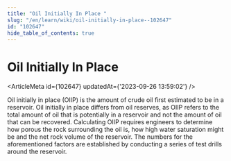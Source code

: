 ```yaml
---
title: "Oil Initially In Place "
slug: "/en/learn/wiki/oil-initially-in-place--102647"
id: "102647"
hide_table_of_contents: true
---
```



# Oil Initially In Place 

<ArticleMeta id={102647} updatedAt={'2023-09-26 13:59:02'} />
<div className='border-solid border-b border-t-0 my-4 border-[var(--ifm-color-gray-300)]' />

Oil initially in place (OIIP) is the amount of crude oil first estimated to be in a reservoir. Oil initially in place differs from oil reserves, as OIIP refers to the total amount of oil that is potentially in a reservoir and not the amount of oil that can be recovered. Calculating OIIP requires engineers to determine how porous the rock surrounding the oil is, how high water saturation might be and the net rock volume of the reservoir. The numbers for the aforementioned factors are established by conducting a series of test drills around the reservoir.
